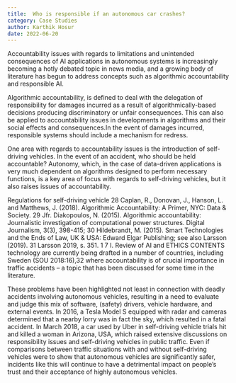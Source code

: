 ---
title:  Who is responsible if an autonomous car crashes?
category: Case Studies
author: Karthik Hosur
date: 2022-06-20
---
Accountability issues with regards to limitations and unintended consequences of AI applications in autonomous systems is increasingly becoming a hotly debated topic in news media, and a growing body of literature has begun to address concepts such as algorithmic accountability and responsible AI.

Algorithmic accountability, is defined to deal with the delegation of responsibility for damages incurred as a result of algorithmically-based decisions producing discriminatory or unfair consequences. This can also be applied to accountability issues in developments in algorithms and their social effects and consequences.In the event of damages incurred, responsible systems should include a mechanism for redress.

One area with regards to accountability issues is the introduction of self-driving vehicles. In the event of an accident, who should be held accountable? Autonomy, which, in the case of data-driven applications is very much dependent on algorithms designed to perform necessary functions, is a key area of focus with regards to self-driving vehicles, but it also raises issues of accountability.

Regulations for self-driving vehicle 28 Caplan, R., Donovan, J., Hanson, L. and Matthews, J. (2018). Algorithmic Accountability: A Primer, NYC: Data & Society. 29 Jfr. Diakopoulos, N. (2015). Algorithmic accountability: Journalistic investigation of computational power structures. Digital Journalism, 3(3), 398-415; 30 Hildebrandt, M. (2015). Smart Technologies and the Ends of Law, UK & USA: Edward Elgar Publishing; see also Larsson (2019). 31 Larsson 2019, s. 351. 1 7 I. Review of AI and ETHICS CONTENTS technology are currently being drafted in a number of countries, including Sweden (SOU 2018:16),32 where accountability is of crucial importance in traffic accidents – a topic that has been discussed for some time in the literature.

These problems have been highlighted not least in connection with deadly accidents involving autonomous vehicles, resulting in a need to evaluate and judge this mix of software, (safety) drivers, vehicle hardware, and external events. In 2016, a Tesla Model S equipped with radar and cameras determined that a nearby lorry was in fact the sky, which resulted in a fatal accident. In March 2018, a car used by Uber in self-driving vehicle trials hit and killed a woman in Arizona, USA, which raised extensive discussions on responsibility issues and self-driving vehicles in public traffic. Even if comparisons between traffic situations with and without self-driving vehicles were to show that autonomous vehicles are significantly safer, incidents like this will continue to have a detrimental impact on people’s trust and their acceptance of highly autonomous vehicles.

